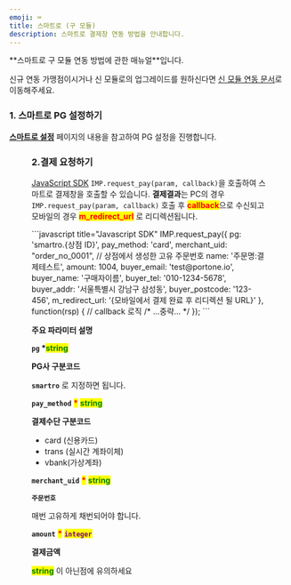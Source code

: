 ```yaml
---
emoji: ⌨
title: 스마트로 (구 모듈)
description: 스마트로 결제창 연동 방법을 안내합니다.
---
```




<Hint style="warning">
**스마트로 구 모듈 연동 방법에 관한 매뉴얼**입니다.

신규 연동 가맹점이시거나 신 모듈로의 업그레이드를 원하신다면 [신 모듈 연동 문서](./smartro-v2/readme)로 이동해주세요.

</Hint>

### 1. 스마트로 PG 설정하기

[**스마트로 설정**](../../ready/2-pg/payment-gateway/undefined-2) 페이지의 내용을 참고하여 PG 설정을 진행합니다.

<Figure src="/gitbook-assets/ko/screenshot 2022-06-03 10.04.02.png" />

### 2.결제 요청하기

[JavaScript SDK](../../sdk/javascript-sdk/readme) `IMP.request_pay(param, callback)`을 호출하여 스마트로 결제창을 호출할 수 있습니다.
**결제결과**는 PC의 경우 `IMP.request_pay(param, callback)` 호출 후 <mark style="color:red;">**callback**</mark>으로 수신되고 모바일의 경우 <mark style="color:red;">**m_redirect_url**</mark> 로 리디렉션됩니다.

<Tabs>
<Tab title="인증결제창 요청">
```javascript title="Javascript SDK"
IMP.request_pay({
  pg: 'smartro.{상점 ID}',
  pay_method: 'card',
  merchant_uid: "order_no_0001", // 상점에서 생성한 고유 주문번호
  name: '주문명:결제테스트',
  amount: 1004,
  buyer_email: 'test@portone.io',
  buyer_name: '구매자이름',
  buyer_tel: '010-1234-5678',
  buyer_addr: '서울특별시 강남구 삼성동',
  buyer_postcode: '123-456',
  m_redirect_url: '{모바일에서 결제 완료 후 리디렉션 될 URL}' 
}, function(rsp) { // callback 로직
  /* ...중략... */
});
```

**주요 파라미터 설명**

**`pg` \***<mark style="color:green;">**string**</mark>

**PG사 구분코드**

**`smartro`** 로 지정하면 됩니다.

**`pay_method`** <mark style="color:red;">**\***</mark> <mark style="color:green;">**string**</mark>

**결제수단 구분코드**

- card (신용카드)
- trans (실시간 계좌이체)
- vbank(가상계좌)

**`merchant_uid`** <mark style="color:red;">**\***</mark> <mark style="color:green;">**string**</mark>

**`주문번호`**

매번 고유하게 채번되어야 합니다.

**`amount`** <mark style="color:red;">**\***</mark> <mark style="color:purple;">**`integer`**</mark>

**결제금액**

<mark style="color:green;">**string**</mark> 이 아닌점에 유의하세요

</Tab>
</Tabs>

